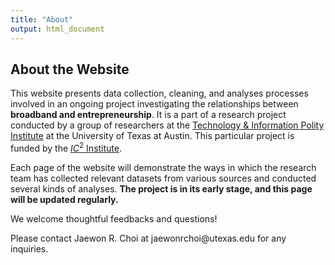 ```yaml
---
title: "About"
output: html_document
---
```


## About the Website

This website presents data collection, cleaning, and analyses processes involved in an ongoing project investigating the relationships between **broadband and entrepreneurship**. It is a part of a research project conducted by a group of researchers at the [Technology & Information Polity Institute](https://texastipi.org) at the University of Texas at Austin. This particular project is funded by the [$IC^{2}$ Institute](https://ic2.utexas.edu).

Each page of the website will demonstrate the ways in which the research team has collected relevant datasets from various sources and conducted several kinds of analyses. **The project is in its early stage, and this page will be updated regularly.**

We welcome thoughtful feedbacks and questions! 

Please contact Jaewon R. Choi at jaewonrchoi@utexas.edu for any inquiries.
